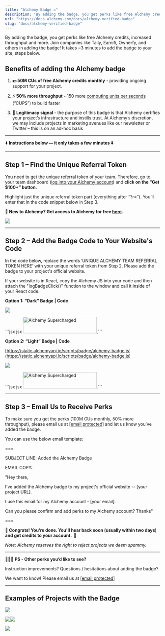 ```yaml
---
title: "Alchemy Badge ☑️"
description: "By adding the badge, you get perks like free Alchemy credits, increased throughput and more. Join companies like Tally, Earnifi, Ownerfy, and others in adding the badge! It takes ~3 minutes to add the badge to your site, steps below."
url: "https://docs.alchemy.com/docs/alchemy-verified-badge"
slug: "docs/alchemy-verified-badge"
---
```


By adding the badge, you get perks like free Alchemy credits, increased throughput and more. Join companies like Tally, Earnifi, Ownerfy, and others in adding the badge! It takes \~3 minutes to add the badge to your site, steps below.

## Benefits of adding the Alchemy badge

1. **💵 50M CUs of free Alchemy credits monthly** - providing ongoing support for your project.

2. **⚡️ 50% more throughput** - 150 more [computing units per seconds](/reference/compute-units) (”CUPS”) to build faster

3. **📣 Legitimacy signal** - the purpose of this badge is that Alchemy certifies your project’s infrastructure and instills trust. At Alchemy’s discretion, we may include projects in marketing avenues like our newsletter or Twitter – this is on an ad-hoc basis

***

⬇️ **Instructions below — it only takes a few minutes ⬇️**

***

## Step 1 – Find the Unique Referral Token

You need to get the unique referral token of your team. Therefore, go to your team dashboard ([log into your Alchemy account](https://www.alchemy.com/)) and **click on the “Get $100+” button.**

Highlight just the unique referral token part (everything after “?r=”). You’ll enter that in the code snippet below in Step 3.

**👋 New to Alchemy? Get access to Alchemy for free [here](https://www.alchemy.com/).**

![](c71f0ae-Screenshot_2023-04-11_at_6.38.11_PM.png)

***

## Step 2 – Add the Badge Code to Your Website's Code

In the code below, replace the words ‘UNIQUE ALCHEMY TEAM REFERRAL TOKEN HERE’ with your unique referral token from Step 2. Please add the badge to your project's official website.

If your website is in React, copy the Alchemy JS into your code and then attach the "logBadgeClick()" function to the window and call it inside of your React code.

**Option 1: “Dark” Badge | Code**

![](51627ed-image.png)

<CodeGroup>
  ```jsx jsx
  <script>const BADGE_ID = 'UNIQUE ALCHEMY TEAM REFERRAL TOKEN HERE';</script>
  <script type="text/javascript" src="https://static.alchemyapi.io/scripts/badge/alchemy-badge.js"></script>
  <a href="#">
      <img onclick=logBadgeClick() id="badge-button" style="width:240px;height:53px" src="https://static.alchemyapi.io/images/marketing/badge.png" alt="Alchemy Supercharged" />
  </a>
  ```
</CodeGroup>

**Option 2: “Light” Badge | Code**

[https://static.alchemyapi.io/scripts/badge/alchemy-badge.js](https://static.alchemyapi.io/scripts/badge/alchemy-badge.js)

![](4f63fb0-image.png)

<CodeGroup>
  ```jsx jsx
  <script>const BADGE_ID = 'UNIQUE ALCHEMY TEAM REFERRAL TOKEN HERE';</script>
  <script type="text/javascript" src="https://static.alchemyapi.io/scripts/badge/alchemy-badge.js"></script>
  <a href="#">
      <img onclick=logBadgeClick() id="badge-button" style="width:240px;height:53px" src="https://static.alchemyapi.io/images/marketing/badgeLight.png" alt="Alchemy Supercharged" />
  </a>
  ```
</CodeGroup>

***

## Step 3 – Email Us to Receive Perks

To make sure you get the perks (100M CUs monthly, 50% more throughput), please email us at [\[email protected\]](/cdn-cgi/l/email-protection#c8a9a5b8a4a1aeb188a9a4aba0ada5b1e6aba7a5) and let us know you've added the badge.

You can use the below email template:

\===

SUBJECT LINE: Added the Alchemy Badge

EMAIL COPY:

"Hey there,

I've added the Alchemy badge to my project's official website -- \[your project URL].

I use this email for my Alchemy account - \[your email].

Can you please confirm and add perks to my Alchemy account? Thanks"

\===

**🎉 Congrats! You’re done. You'll hear back soon (usually within two days) and get credits to your account.  🎉**

*Note: Alchemy reserves the right to reject projects we deem spammy.*

***

**🙋🏻‍♀️ PS - Other perks you’d like to see?**

Instruction improvements? Questions / hesitations about adding the badge?

We want to know! Please email us at [\[email protected\]](/cdn-cgi/l/email-protection#bfded2cfd3d6d9c6ffded3dcd7dad2c691dcd0d2)

***

## Examples of Projects with the Badge

![](2bc606d-image.png)

![](86a6c5e-image.png)![](c033b42-image.png)

![](2b84459-image.png)
